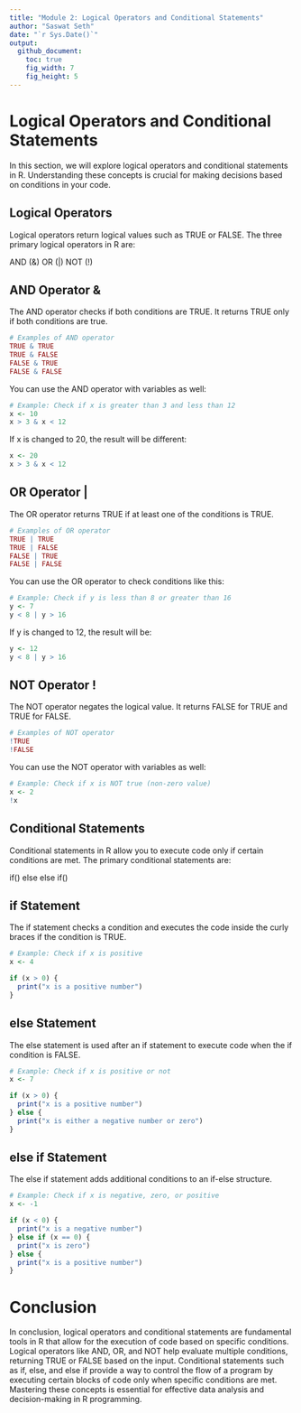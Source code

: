 ```yaml
---
title: "Module 2: Logical Operators and Conditional Statements"
author: "Saswat Seth"
date: "`r Sys.Date()`"
output: 
  github_document:
    toc: true
    fig_width: 7
    fig_height: 5
---
```


 

# Logical Operators and Conditional Statements

In this section, we will explore logical operators and conditional statements in R. Understanding these concepts is crucial for making decisions based on conditions in your code.

## Logical Operators

Logical operators return logical values such as TRUE or FALSE. The three primary logical operators in R are:

AND (&)
OR (|)
NOT (!)

## AND Operator &
The AND operator checks if both conditions are TRUE. It returns TRUE only if both conditions are true.

```r
# Examples of AND operator
TRUE & TRUE
TRUE & FALSE
FALSE & TRUE
FALSE & FALSE
```

You can use the AND operator with variables as well:


```r
# Example: Check if x is greater than 3 and less than 12
x <- 10
x > 3 & x < 12
```

If x is changed to 20, the result will be different:


```r
x <- 20
x > 3 & x < 12
```

## OR Operator |
The OR operator returns TRUE if at least one of the conditions is TRUE.

```r
# Examples of OR operator
TRUE | TRUE
TRUE | FALSE
FALSE | TRUE
FALSE | FALSE
```

You can use the OR operator to check conditions like this:

```r
# Example: Check if y is less than 8 or greater than 16
y <- 7
y < 8 | y > 16
```

If y is changed to 12, the result will be:


```r
y <- 12
y < 8 | y > 16
```

## NOT Operator !
The NOT operator negates the logical value. It returns FALSE for TRUE and TRUE for FALSE.

```r
# Examples of NOT operator
!TRUE
!FALSE
```

You can use the NOT operator with variables as well:


```r
# Example: Check if x is NOT true (non-zero value)
x <- 2
!x
```

## Conditional Statements

Conditional statements in R allow you to execute code only if certain conditions are met. The primary conditional statements are:

if()
else
else if()

## if Statement
The if statement checks a condition and executes the code inside the curly braces if the condition is TRUE.

```r
# Example: Check if x is positive
x <- 4

if (x > 0) {
  print("x is a positive number")
}
```

## else Statement
The else statement is used after an if statement to execute code when the if condition is FALSE.

```r
# Example: Check if x is positive or not
x <- 7

if (x > 0) {
  print("x is a positive number")
} else {
  print("x is either a negative number or zero")
}
```

## else if Statement
The else if statement adds additional conditions to an if-else structure.

```r
# Example: Check if x is negative, zero, or positive
x <- -1

if (x < 0) {
  print("x is a negative number")
} else if (x == 0) {
  print("x is zero")
} else {
  print("x is a positive number")
}
```

# Conclusion

In conclusion, logical operators and conditional statements are fundamental tools in R that allow for the execution of code based on specific conditions. Logical operators like AND, OR, and NOT help evaluate multiple conditions, returning TRUE or FALSE based on the input. Conditional statements such as if, else, and else if provide a way to control the flow of a program by executing certain blocks of code only when specific conditions are met. Mastering these concepts is essential for effective data analysis and decision-making in R programming.

